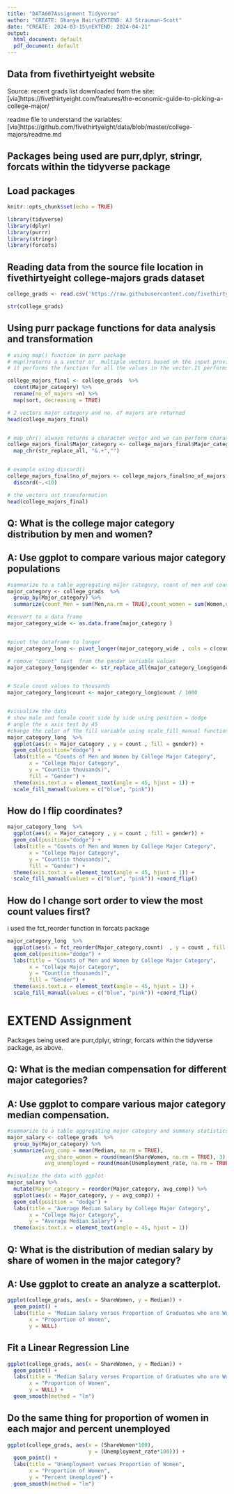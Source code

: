 ```yaml
---
title: "DATA607Assignment Tidyverse"
author: "CREATE: Dhanya Nair\nEXTEND: AJ Strauman-Scott"
date: "CREATE: 2024-03-15\nEXTEND: 2024-04-21"
output: 
  html_document: default
  pdf_document: default
---
```

## Data from fivethirtyeight website
Source: recent grads list downloaded from the site: [via]https://fivethirtyeight.com/features/the-economic-guide-to-picking-a-college-major/

readme file to understand the variables: [via]https://github.com/fivethirtyeight/data/blob/master/college-majors/readme.md

## Packages being used are purr,dplyr, stringr, forcats within the tidyverse package

## Load packages

```r
knitr::opts_chunk$set(echo = TRUE)

library(tidyverse)
library(dplyr)
library(purrr)
library(stringr)
library(forcats) 
```


## Reading data from the source file location in fivethirtyeight college-majors grads dataset

```r
college_grads <- read.csv('https://raw.githubusercontent.com/fivethirtyeight/data/master/college-majors/recent-grads.csv')

str(college_grads)
```

## Using purr package functions for data analysis and transformation
```r

# using map() function in purr package
# map()returns a a vector or  multiple vectors based on the input provided
# it performs the function for all the values in the vector.It performs sort function in this case.

college_majors_final <- college_grads  %>%
  count(Major_category) %>%
  rename(no_of_majors =n) %>%
  map(sort, decreasing = TRUE)

# 2 vectors major category and no. of majors are returned
head(college_majors_final)


# map_chr() always returns a character vector and we can perform character functions
college_majors_final$Major_category <- college_majors_final$Major_category  |> 
  map_chr(str_replace_all, "&.+","")


# example using discard()
college_majors_final$no_of_majors <- college_majors_final$no_of_majors |>
  discard(~.<10)

# the vectors ost transformation
head(college_majors_final)

```

## Q: What is the college major category distribution by men and women?
## A: Use ggplot to compare various major category populations

```r
#summarize to a table aggregating major category, count of men and count of women variable
major_category <- college_grads  %>%
  group_by(Major_category) %>%
  summarize(count_Men = sum(Men,na.rm = TRUE),count_women = sum(Women,na.rm = TRUE) ) 

#convert to a data frame
major_category_wide <- as.data.frame(major_category )


#pivot the dataframe to longer
major_category_long <- pivot_longer(major_category_wide , cols = c(count_Men, count_women), names_to = "gender", values_to = "count")

# remove "count" text  from the gender variable values
major_category_long$gender <- str_replace_all(major_category_long$gender,".*_","")


# Scale count values to thousands
major_category_long$count <- major_category_long$count / 1000


#visualize the data
# show male and female count side by side using position = dodge
# angle the x axis test by 45
#change the color of the fill variable using scale_fill_manual function
major_category_long  %>% 
  ggplot(aes(x = Major_category , y = count , fill = gender)) + 
  geom_col(position="dodge") +
  labs(title = "Counts of Men and Women by College Major Category",
       x = "College Major Category",
       y = "Count(in thousands)",
       fill = "Gender") +
  theme(axis.text.x = element_text(angle = 45, hjust = 1)) +
  scale_fill_manual(values = c("blue", "pink"))


```

## How do I flip coordinates?

```r
major_category_long  %>% 
  ggplot(aes(x = Major_category , y = count , fill = gender)) + 
  geom_col(position="dodge") +
  labs(title = "Counts of Men and Women by College Major Category",
       x = "College Major Category",
       y = "Count(in thousands)",
       fill = "Gender") +
  theme(axis.text.x = element_text(angle = 45, hjust = 1)) +
  scale_fill_manual(values = c("blue", "pink")) +coord_flip()

```


## How do I change sort order to view the most count values first?
i used the fct_reorder function in forcats package


```r

major_category_long  %>% 
  ggplot(aes(x = fct_reorder(Major_category,count)  , y = count , fill = gender)) + 
  geom_col(position="dodge") +
  labs(title = "Counts of Men and Women by College Major Category",
       x = "College Major Category",
       y = "Count(in thousands)",
       fill = "Gender") +
  theme(axis.text.x = element_text(angle = 45, hjust = 1)) +
  scale_fill_manual(values = c("blue", "pink")) +coord_flip()

```

# EXTEND Assignment

Packages being used are purr,dplyr, stringr, forcats within the tidyverse package, as above.

## Q: What is the median compensation for different major categories?
## A: Use ggplot to compare various major category median compensation.

```r
#summarize to a table aggregating major category and summary statistics
major_salary <- college_grads  %>%
  group_by(Major_category) %>%
  summarize(avg_comp = mean(Median, na.rm = TRUE),
            avg_share_women = round(mean(ShareWomen, na.rm = TRUE), 3),
            avg_unemployed = round(mean(Unemployment_rate, na.rm = TRUE),3)) 
```
```r
#visualize the data with ggplot
major_salary %>%
  mutate(Major_category = reorder(Major_category, avg_comp)) %>%
  ggplot(aes(x = Major_category, y = avg_comp)) + 
  geom_col(position = "dodge") +
  labs(title = "Average Median Salary by College Major Category",
       x = "College Major Category",
       y = "Average Median Salary") +
  theme(axis.text.x = element_text(angle = 45, hjust = 1))
```

## Q: What is the distribution of median salary by share of women in the major category?
## A: Use ggplot to create an analyze a scatterplot.
```r
ggplot(college_grads, aes(x = ShareWomen, y = Median)) +
  geom_point() +
  labs(title = "Median Salary verses Proportion of Graduates who are Women",
       x = "Proportion of Women",
       y = NULL)
```

## Fit a Linear Regression Line

```r
ggplot(college_grads, aes(x = ShareWomen, y = Median)) +
  geom_point() +
  labs(title = "Median Salary verses Proportion of Graduates who are Women",
       x = "Proportion of Women",
       y = NULL) +
  geom_smooth(method = "lm")
```

## Do the same thing for proportion of women in each major and percent unemployed

```r
ggplot(college_grads, aes(x = (ShareWomen*100), 
                          y = (Unemployment_rate*100))) +
  geom_point() +
  labs(title = "Unemployment verses Proportion of Women",
       x = "Proportion of Women",
       y = "Percent Unemployed") +
  geom_smooth(method = "lm")
```